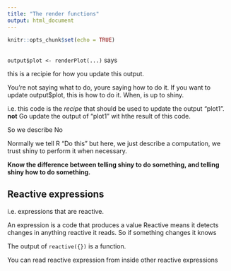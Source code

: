 ```yaml
---
title: "The render functions"
output: html_document
---
```


```r
knitr::opts_chunk$set(echo = TRUE)
```

## 

`output$plot <- renderPlot(...)` says 

this is a recipie for how you update this output. 

You're not saying what to do, youre saying how to do it. 
If you want to update output$plot, this is how to do it. When, is up to shiny.

i.e. this code is the *recipe* that should be used to update the output "plot1".
**not** Go update the output of "plot1" wit hthe result of this code.

So we describe No

Normally we tell R "Do this" but here, we just describe a computation, we trust shiny to perform it when necessary.

**Know the difference between telling shiny to do something, and telling shiny how to do something.**

## Reactive expressions

i.e. expressions that are reactive. 

An expression is a code that produces a value
Reactive means it detects changes in anything reactive it reads. So if something changes it knows

The output of `reactive({})` is a function.

You can read reactive expression from inside other reactive expressions
